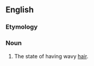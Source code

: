 ==English==

===Etymology===
{{suffix|cymotrichous|alt1=cymotrich(ous)|y}}

===Noun===
{{en-noun|-}}

# {{context|anthropology|lang=en}} The state of having wavy [[hair]].